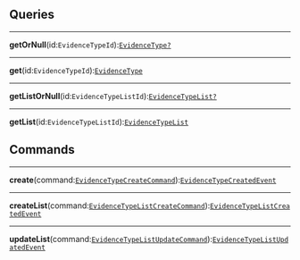 


<div
  class={"spacer"}
/>



## Queries



---

**getOrNull**(id:`EvidenceTypeId`):[`EvidenceType?`](#evidencetype)<br/>

---

**get**(id:`EvidenceTypeId`):[`EvidenceType`](#evidencetype)<br/>

---

**getListOrNull**(id:`EvidenceTypeListId`):[`EvidenceTypeList?`](#evidencetypelist)<br/>

---

**getList**(id:`EvidenceTypeListId`):[`EvidenceTypeList`](#evidencetypelist)<br/>

<div
  class={"spacer"}
/>



## Commands



---

**create**(command:[`EvidenceTypeCreateCommand`](#evidence-type-create)):[`EvidenceTypeCreatedEvent`](#evidence-type-create)<br/>

---

**createList**(command:[`EvidenceTypeListCreateCommand`](#evidence-type-list-create)):[`EvidenceTypeListCreatedEvent`](#evidence-type-list-create)<br/>

---

**updateList**(command:[`EvidenceTypeListUpdateCommand`](#evidence-type-list-update)):[`EvidenceTypeListUpdatedEvent`](#evidence-type-list-update)<br/>
